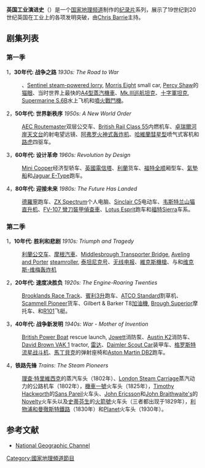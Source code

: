 {{Infobox television
| show_name            = 英国工业演进史<br>Britain's Greatest Machines with Chris Barrie
| image                = [[File:Britain's_Greatest_Machines.jpg|300px]]
| caption              = 
| genre                = 纪录片
| director             = Tom Gorham and Jeremy Cadle
| presenter            = [[Chris_Barrie|Chris Barrie]]
| narrated             = Chris Barrie
| composer             = 
| country              = [[英国|英国]]
| language             = [[英國英語|英國英語]]
| num_seasons          = 2
| num_episodes         = 8
| list_episodes        = 英国工业演进史#剧集列表
| producer             = Nina Carbone, Alex Sutherland & Hugh Whitworth
| location             = [[大不列颠|大不列颠]]
| camera               = Steve Lidgerwood et al.
| runtime              = 47分钟
| distributor          = 国家地理频道
| first_aired          = 4 June 2009
| last_aired           = <!-- {{End date|YYYY|MM|DD}} -->
| related              = 
| website              = http://natgeotv.com/uk/britains-greatest-machines/about
| website_title        = About Britain's Greatest Machines with Chris Barrie Show 
}}

'''英国工业演进史'''（{{lang-en|''Britain's Greatest Machines with Chris Barrie''}}）是一个[[国家地理频道|国家地理频道]]制作的[[纪录片|纪录片]]系列，展示了19世纪到20世纪英国在工业上的各项发明突破，由[[Chris_Barrie|Chris Barrie]]主持。
== 剧集列表 ==
===第一季===
1，'''30年代: 战争之路''' ''1930s: The Road to War''
:{{le|DH-89运输机|De Havilland Dragon Rapide}}、[[Sentinel_Waggon_Works|Sentinel steam-powered lorry]], [[Morris_Eight|Morris Eight]] small car, [[Percy_Shaw|Percy Shaw]]的[[猫眼_(交通)|猫眼]]、当时世界上最快的[[倫敦及東北鐵路A4型蒸汽機車|A4型蒸汽機車]]、[[Mk.III巡航坦克|Mk.III巡航坦克]]、[[十字軍坦克|十字軍坦克]], [[Supermarine_S.6B|Supermarine S.6B]]水上飞机和[[噴火戰鬥機|噴火戰鬥機]]。
2，'''50年代: 世界新秩序''' ''1950s: A New World Order''
:[[AEC_Routemaster|AEC Routemaster]]双层公交车、[[British_Rail_Class_55|British Rail Class 55]]内燃机车、[[卓瑞爾河岸天文台|卓瑞爾河岸天文台]]的射电望远镜、[[火神式轰炸机|阿弗罗火神式轰炸机]]、[[哈維蘭彗星型|哈維蘭彗星型]]喷气式客机和[[路虎|路虎]]四驱车。
3，'''60年代: 设计革命''' ''1960s: Revolution by Design''
:[[迷你|Mini Cooper]]经济型轿车、[[英國電信塔|英國電信塔]]、[[利蘭|利蘭]]货车、[[福特全顺|福特全顺]]厢型车、[[氣墊船|氣墊船]]和[[Jaguar_E-Type|Jaguar E-Type]]跑车。
4，'''80年代: 迎接未来''' ''1980s: The Future Has Landed''
:[[德羅寧汽車公司|德羅寧]]跑车、[[ZX_Spectrum|ZX Spectrum]]个人电脑、[[Sinclair_C5|Sinclair C5]]电动车、[[韦斯特兰山猫直升机|韦斯特兰山猫直升机]]、[[FV-107_彎刀裝甲偵查車|FV-107 彎刀裝甲偵查車]]、[[Lotus_Esprit|Lotus Esprit]]跑车和[[福特Sierra|福特Sierra]]车系。

===第二季===
1，'''10年代: 胜利和悲剧''' ''1910s: Triumph and Tragedy''
:[[利蘭|利蘭公交车]]、[[摩根汽車|摩根汽車]]、[[Middlesbrough_Transporter_Bridge|Middlesbrough Transporter Bridge]], [[Aveling_and_Porter|Aveling and Porter]] [[steamroller|steamroller]], [[泰坦尼克号|泰坦尼克号]]、[[无线电报|无线电报]]、[[維克斯機槍|維克斯機槍]]、{{le|Mark IV坦克|Mark IV tank}}与{{le|Mark V坦克|Mark V tank}}和[[维克斯-维梅轰炸机|维克斯-维梅轰炸机]]

2，'''20年代: 速度决胜负''' ''1920s: The Engine-Roaring Twenties''
:[[Brooklands_Race_Track|Brooklands Race Track]]、[[賓利3升|賓利3升]]跑车、[[Atco_(British_Mower_Company)|ATCO Standard]]割草机、[[Scammell_Pioneer|Scammell Pioneer]]货车、Gilbert & Barker T8[[加油機|加油機]], [[Brough_Superior|Brough Superior]]摩托车、{{le|DH-60轻型飞机|de Havilland DH.60 Moth}}和[[R101|R101]]飞艇。

3，'''40年代: 战争新发明''' ''1940s: War - Mother of Invention''
:[[British_Power_Boat_Company_Type_Two_63_ft_HSL|British Power Boat]] rescue launch, [[Jowett|Jowett]]消防泵、[[Austin_K2|Austin K2]]消防车、[[David_Brown_Ltd.#David_Brown_tractor_model_range|David Brown VAK 1]] tractor, [[雷达|雷达]]、[[Daimler_Dingo|Daimler Scout Car]]装甲车、[[格罗斯特流星战斗机|格罗斯特流星战斗机]]、[[馬丁貝克|馬丁貝克]]的弹射座椅和[[Aston_Martin_DB2|Aston Martin DB2]]跑车。

4，'''铁路先锋''' ''Trains: The Steam Pioneers''
:[[理查·特里維西克|理查·特里維西克]]的蒸汽车头（1802年）、[[London_Steam_Carriage|London Steam Carriage]]蒸汽动力的公路机车（1802年），[[機車一號|機車一號]]火车头（1825年），[[Timothy_Hackworth|Timothy Hackworth]]的[[Sans_Pareil|Sans Pareil]]火车头、[[John_Ericsson|John Ericsson]]和[[John_Braithwaite_(engineer)|John Braithwaite's]]的[[Novelty_(locomotive)|Novelty]]火车头以及[[羅伯特·史蒂芬生|史蒂芬生]]的[[火箭號|火箭號]]火车头（三者都出现于1829年），[[利物浦和曼徹斯特鐵路|利物浦和曼徹斯特鐵路]]（1830年）和[[Planet_(locomotive)|Planet]]火车头（1930年）。

== 参考文献 ==
* [http://natgeotv.com/uk/britains-greatest-machines/about National Geographic Channel] {{Wayback|url=http://natgeotv.com/uk/britains-greatest-machines/about |date=20130630011644 }}

[[Category:國家地理頻道節目|Category:國家地理頻道節目]]